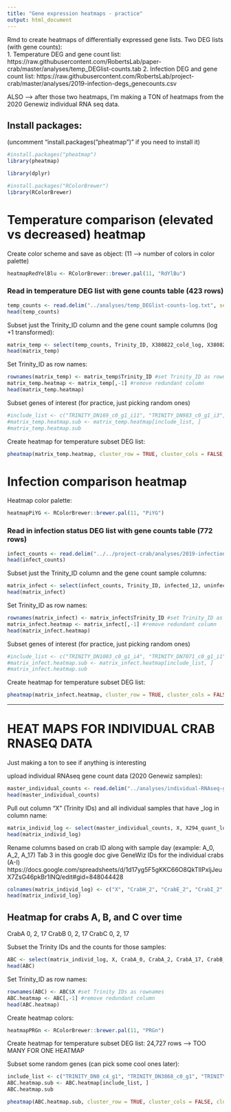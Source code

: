 ```yaml
---
title: "Gene expression heatmaps - practice"
output: html_document
---
```

Rmd to create heatmaps of differentially expressed gene lists. Two DEG lists (with gene counts):   
1. Temperature DEG and gene count list:
https://raw.githubusercontent.com/RobertsLab/paper-crab/master/analyses/temp_DEGlist-counts.tab 
2. Infection DEG and gene count list: https://raw.githubusercontent.com/RobertsLab/project-crab/master/analyses/2019-infection-degs_genecounts.csv 

ALSO --> after those two heatmaps, I'm making a TON of heatmaps from the 2020 Genewiz individual RNA seq data. 


## Install packages:
(uncomment "install.packages("pheatmap")" if you need to install it)
```r
#install.packages("pheatmap")
library(pheatmap)
```

```r
library(dplyr)
```

```r
#install.packages("RColorBrewer")
library(RColorBrewer)
```

# Temperature comparison (elevated vs decreased) heatmap

Create color scheme and save as object:
(11 --> number of colors in color palette)
```r
heatmapRedYelBlu <- RColorBrewer::brewer.pal(11, "RdYlBu")
```

### Read in temperature DEG list with gene counts table (423 rows)
```r
temp_counts <- read.delim("../analyses/temp_DEGlist-counts-log.txt", sep = '\t')
head(temp_counts)
```

Subset just the Trinity_ID column and the gene count sample columns (log +1 transformed):
```r
matrix_temp <- select(temp_counts, Trinity_ID, X380822_cold_log, X380823_cold_log, X380824_warm_log, X380825_warm_log)
head(matrix_temp)
```

Set Trinity_ID as row names:
```r
rownames(matrix_temp) <- matrix_temp$Trinity_ID #set Trinity_ID as rownames
matrix_temp.heatmap <- matrix_temp[,-1] #remove redundant column
head(matrix_temp.heatmap)
```

Subset genes of interest (for practice, just picking random ones)
```r
#include_list <- c("TRINITY_DN169_c0_g1_i11", "TRINITY_DN983_c0_g1_i3", "TRINITY_DN25158_c34_g1_i1", "TRINITY_DN5806_c0_g1_i1")
#matrix_temp.heatmap.sub <- matrix_temp.heatmap[include_list, ]
#matrix_temp.heatmap.sub
```

Create heatmap for temperature subset DEG list:
```r
pheatmap(matrix_temp.heatmap, cluster_row = TRUE, cluster_cols = FALSE, clustering_distance_rows = "euclidean", clustering_method = "average", show_rownames = FALSE, show_colnames = FALSE, treeheight_col = 80, legend = TRUE, color = heatmapRedYelBlu, fontsize_col = 20, fontsize_row = 12)
```


# Infection comparison heatmap 

Heatmap color palette: 
```r
heatmapPiYG <- RColorBrewer::brewer.pal(11, "PiYG")
```

### Read in infection status DEG list with gene counts table (772 rows)
```r
infect_counts <- read.delim("../../project-crab/analyses/2019-infection-degs_genecounts.csv", sep = ',')
head(infect_counts)
```

Subset just the Trinity_ID column and the gene count sample columns:
```r
matrix_infect <- select(infect_counts, Trinity_ID, infected_12, uninfected_12, infected_26, uninfected_26)
head(matrix_infect)
```

Set Trinity_ID as row names:
```r
rownames(matrix_infect) <- matrix_infect$Trinity_ID #set Trinity_ID as rownames
matrix_infect.heatmap <- matrix_infect[,-1] #remove redundant column
head(matrix_infect.heatmap)
```

Subset genes of interest (for practice, just picking random ones)
```r
#include_list <- c("TRINITY_DN1003_c0_g1_i4", "TRINITY_DN7071_c0_g1_i1", "TRINITY_DN1796_c0_g1_i1", "TRINITY_DN1796_c0_g1_i1")
#matrix_infect.heatmap.sub <- matrix_infect.heatmap[include_list, ]
#matrix_infect.heatmap.sub
```

Create heatmap for temperature subset DEG list:
```r
pheatmap(matrix_infect.heatmap, cluster_row = TRUE, cluster_cols = FALSE, clustering_distance_rows = "euclidean", clustering_method = "average", show_rownames = FALSE, show_colnames = TRUE, treeheight_col = 80, legend = TRUE, color = heatmapPiYG, fontsize_col = 20, fontsize_row = 12)
```

------------------------------------------------------------------------
# HEAT MAPS FOR INDIVIDUAL CRAB RNASEQ DATA
Just making a ton to see if anything is interesting 

upload individual RNAseq gene count data (2020 Genewiz samples):
```r
master_individual_counts <- read.delim("../analyses/individual-RNAseq-genecounts_log.txt", sep = '\t')
head(master_individual_counts)
```

Pull out column "X" (Trinity IDs) and all individual samples that have _log in column name: 
```r
matrix_individ_log <- select(master_individual_counts, X, X294_quant_log, X254_quant_log, X280_quant_log, X485_quant_log, X481_quant_log, X173_quant_log, X222_quant_log, X151_quant_log, X272_quant_log, X132_quant_log, X127_quant_log, X73_quant_log, X427_quant_log, X118_quant_log, X334_quant_log, X349_quant_log, X425_quant_log, X178_quant_log, X72_quant_log, X463_quant_log, X221_quant_log, X445_quant_log, X359_quant_log, X113_quant_log)
head(matrix_individ_log)
```

Rename columns based on crab ID along with sample day (example: A_0, A_2, A_17)
Tab 3 in this google doc give GeneWiz IDs for the individual crabs (A-I)
https://docs.google.com/spreadsheets/d/1d17yg5F5gKKC66O8QkTIlPxljJeuX7ZsG46pkBr1lNQ/edit#gid=848044428 

```r
colnames(matrix_individ_log) <- c("X", "CrabH_2", "CrabE_2", "CrabI_2", "CrabC_17", "CrabB_17", "CrabG_0", "CrabF_2", "CrabE_0", "CrabG_2", "CrabC_0", "CrabI_0", "CrabD_0", "CrabD_17", "CrabB_0", "CrabC_2", "CrabB_2", "CrabF_17", "CrabA_0", "CrabH_0", "CrabA_17", "CrabD_2", "CrabE_17", "CrabA_2", "CrabF_0")
head(matrix_individ_log)
```

## Heatmap for crabs A, B, and C over time
CrabA 0, 2, 17
CrabB 0, 2, 17
CrabC 0, 2, 17

Subset the Trinity IDs and the counts for those samples:
```r
ABC <- select(matrix_individ_log, X, CrabA_0, CrabA_2, CrabA_17, CrabB_0, CrabB_2, CrabB_17, CrabC_0, CrabC_2, CrabC_17)
head(ABC)
```

Set Trinity_ID as row names:
```r
rownames(ABC) <- ABC$X #set Trinity IDs as rownames
ABC.heatmap <- ABC[,-1] #remove redundant column
head(ABC.heatmap)
```

Create heatmap colors:
```r
heatmapPRGn <- RColorBrewer::brewer.pal(11, "PRGn")
```

Create heatmap for temperature subset DEG list:
24,727 rows ---> TOO MANY FOR ONE HEATMAP

Subset some random genes (can pick some cool ones later): 
```r
include_list <- c("TRINITY_DN0_c4_g1", "TRINITY_DN3868_c0_g1", "TRINITY_DN28066_c26_g1","TRINITY_DN1362_c0_g1")
ABC.heatmap.sub <- ABC.heatmap[include_list, ]
ABC.heatmap.sub
```

```r
pheatmap(ABC.heatmap.sub, cluster_row = TRUE, cluster_cols = FALSE, clustering_distance_rows = "euclidean", clustering_method = "average", show_rownames = FALSE, show_colnames = TRUE, treeheight_col = 80, legend = TRUE, color = heatmapPRGn, fontsize_col = 20, fontsize_row = 12)
``` 










